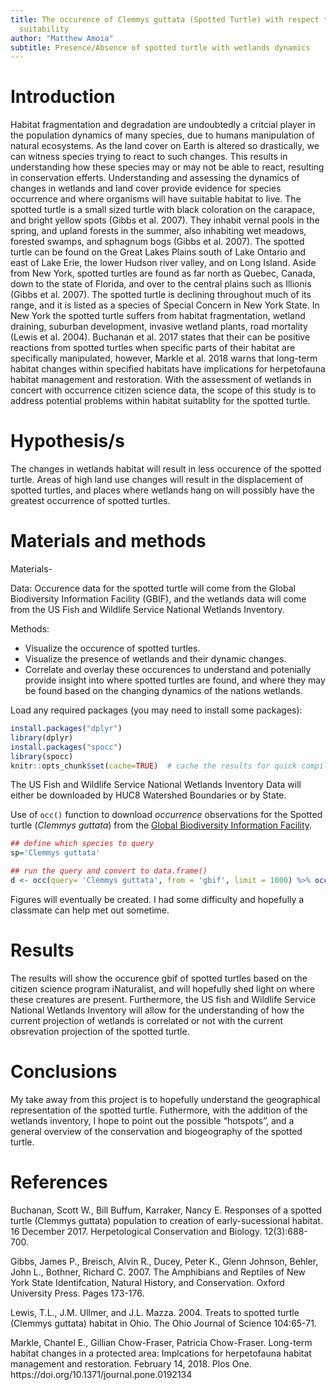 ```yaml
---
title: The occurence of Clemmys guttata (Spotted Turtle) with respect to wetland habitat
  suitability
author: "Matthew Amoia"
subtitle: Presence/Absence of spotted turtle with wetlands dynamics
---
```


# Introduction
Habitat fragmentation and degradation are undoubtedly a critcial player in the population dynamics of many species, due to humans manipulation of natural ecosystems. As the land cover on Earth is altered so drastically, we can witness species trying to react to such changes. This results in understanding how these species may or may not be able to react, resulting in conservation efferts. Understanding and assessing the dynamics of changes in wetlands and land cover provide evidence for species occurrence and where organisms will have suitable habitat to live. The spotted turtle is a small sized turtle with black coloration on the carapace, and bright yellow spots (Gibbs et al. 2007). They inhabit vernal pools in the spring, and upland forests in the summer, also inhabiting wet meadows, forested swamps, and sphagnum bogs (Gibbs et al. 2007). The spotted turtle can be found on the Great Lakes Plains south of Lake Ontario and east of Lake Erie, the lower Hudson river valley, and on Long Island. Aside from New York, spotted turtles are found as far north as Quebec, Canada, down to the state of Florida, and over to the central plains such as Illionis (Gibbs et al. 2007). The spotted turtle is declining throughout much of its range, and it is listed as a species of Special Concern in New York State. In New York the spotted turtle suffers from habitat fragmentation, wetland draining, suburban development, invasive wetland plants, road mortality (Lewis et al. 2004). Buchanan et al. 2017 states that their can be positive reactions from spotted turtles when specific parts of their habitat are specifically manipulated, however, Markle et al. 2018 warns that long-term habitat changes within specified habitats have implications for herpetofauna habitat management and restoration. With the assessment of wetlands in concert with occurrence citizen science data, the scope of this study is to address potential problems within habitat suitablity for the spotted turtle.      

# Hypothesis/s
The changes in wetlands habitat will result in less occurence of the spotted turtle. Areas of high land use changes will result in the displacement of spotted turtles, and places where wetlands hang on will possibly have the greatest occurrence of spotted turtles. 

# Materials and methods

Materials- 

Data: Occurence data for the spotted turtle will come from the Global Biodiversity Information Facility (GBIF), and the wetlands data will come from the US Fish and Wildlife Service National Wetlands Inventory. 

Methods: 

* Visualize the occurence of spotted turtles.
* Visualize the presence of wetlands and their dynamic changes.
* Correlate and overlay these occurences to understand and potenially provide insight into where spotted turtles are found, and where they may be found based on the changing dynamics of the nations wetlands. 

Load any required packages (you may need to install some packages):

```r
install.packages("dplyr")
library(dplyr)
install.packages("spocc")
library(spocc)
knitr::opts_chunk$set(cache=TRUE)  # cache the results for quick compiling 
```

The US Fish and Wildlife Service National Wetlands Inventory Data will either be downloaded by HUC8 Watershed Boundaries or by State.

Use of `occ()` function to download _occurrence_ observations for the Spotted turtle (_Clemmys guttata_) from the [Global Biodiversity Information Facility](gbif.org).


```r
## define which species to query
sp='Clemmys guttata'

## run the query and convert to data.frame()
d <- occ(query= 'Clemmys guttata', from = 'gbif', limit = 1000) %>% occ2df(what = "all") 
```

Figures will eventually be created. I had some difficulty and hopefully a classmate can help met out sometime. 

# Results

The results will show the occurence gbif of spotted turtles based on the citizen science program iNaturalist, and will hopefully shed light on where these creatures are present. Furthermore, the US fish and Wildlife Service National Wetlands Inventory will allow for the understanding of how the current projection of wetlands is correlated or not with the current obsrevation projection of the spotted turtle. 

# Conclusions
My take away from this project is to hopefully understand the geographical representation of the spotted turtle. Futhermore, with the addition of the wetlands inventory, I hope to point out the possible "hotspots", and a general overview of the conservation and biogeography of the spotted turtle. 

# References

Buchanan, Scott W., Bill Buffum, Karraker, Nancy E. Responses of a spotted turtle (Clemmys guttata) population to creation of early-sucessional habitat. 16 December 2017. Herpetological Conservation and Biology. 12(3):688-700.

Gibbs, James P., Breisch, Alvin R., Ducey, Peter K., Glenn Johnson, Behler, John L., Bothner, Richard C. 2007. The Amphibians and Reptiles of New York State Identifcation, Natural History, and Conservation. Oxford University Press. Pages 173-176. 

Lewis, T.L., J.M. Ullmer, and J.L. Mazza. 2004. Treats to spotted turtle (Clemmys guttata) habitat in Ohio. The Ohio Journal of Science 104:65-71. 

Markle, Chantel E., Gillian Chow-Fraser, Patricia Chow-Fraser. Long-term habitat changes in a protected area: Implcations for herpetofauna habitat management and restoration. February 14, 2018. Plos One. https://doi.org/10.1371/journal.pone.0192134  
